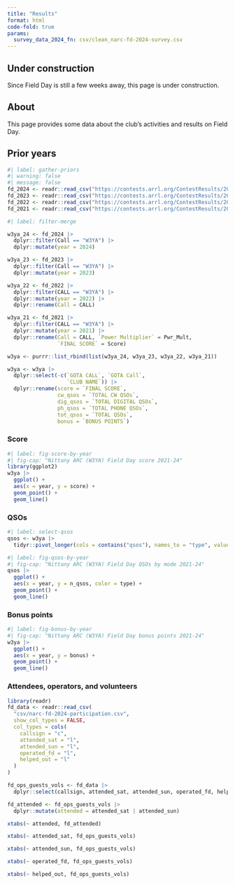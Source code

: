 ```yaml
---
title: "Results"
format: html
code-fold: true
params:
  survey_data_2024_fn: csv/clean_narc-fd-2024-survey.csv
---
```


::: {.callout-warning}
## Under construction

Since Field Day is still a few weeks away, this page is under construction.
:::

## About

This page provides some data about the club's activities and results on Field Day.

## Prior years

```r
#| label: gather-priors
#| warning: false
#| message: false
fd_2024 <- readr::read_csv("https://contests.arrl.org/ContestResults/2024/field-day-2024.csv", show_col_types = FALSE)
fd_2023 <- readr::read_csv("https://contests.arrl.org/ContestResults/2023/field-day-2023.csv", show_col_types = FALSE)
fd_2022 <- readr::read_csv("https://contests.arrl.org/ContestResults/2022/field-day-2022.csv", show_col_types = FALSE)
fd_2021 <- readr::read_csv("https://contests.arrl.org/ContestResults/2021/field-day-2021.csv", show_col_types = FALSE)
```

```r
#| label: filter-merge

w3ya_24 <- fd_2024 |>
  dplyr::filter(Call == "W3YA") |>
  dplyr::mutate(year = 2024)

w3ya_23 <- fd_2023 |>
  dplyr::filter(Call == "W3YA") |>
  dplyr::mutate(year = 2023)

w3ya_22 <- fd_2022 |>
  dplyr::filter(CALL == "W3YA") |>
  dplyr::mutate(year = 2022) |>
  dplyr::rename(Call = CALL)

w3ya_21 <- fd_2021 |>
  dplyr::filter(CALL == "W3YA") |>
  dplyr::mutate(year = 2021) |>
  dplyr::rename(Call = CALL, `Power Multiplier` = Pwr_Mult, 
                `FINAL SCORE` = Score)

w3ya <- purrr::list_rbind(list(w3ya_24, w3ya_23, w3ya_22, w3ya_21))

w3ya <- w3ya |>
  dplyr::select(-c(`GOTA CALL`, `GOTA Call`, 
                   `CLUB NAME`)) |>
  dplyr::rename(score = `FINAL SCORE`,
                cw_qsos = `TOTAL CW QSOs`,
                dig_qsos = `TOTAL DIGITAL QSOs`,
                ph_qsos = `TOTAL PHONE QSOs`,
                tot_qsos = `TOTAL QSOs`,
                bonus = `BONUS POINTS`)
```

### Score

```r
#| label: fig-score-by-year
#| fig-cap: "Nittany ARC (W3YA) Field Day score 2021-24"
library(ggplot2)
w3ya |>
  ggplot() +
  aes(x = year, y = score) +
  geom_point() +
  geom_line()
```

### QSOs

```r
#| label: select-qsos
qsos <- w3ya |>
  tidyr::pivot_longer(cols = contains("qsos"), names_to = "type", values_to = "n_qsos")
```

```r
#| label: fig-qsos-by-year
#| fig-cap: "Nittany ARC (W3YA) Field Day QSOs by mode 2021-24"
qsos |>
  ggplot() +
  aes(x = year, y = n_qsos, color = type) +
  geom_point() +
  geom_line() 
```

### Bonus points

```r
#| label: fig-bonus-by-year
#| fig-cap: "Nittany ARC (W3YA) Field Day bonus points 2021-24"
w3ya |>
  ggplot() +
  aes(x = year, y = bonus) +
  geom_point() +
  geom_line()
```

### Attendees, operators, and volunteers

```r
library(readr)
fd_data <- readr::read_csv(
  "csv/narc-fd-2024-participation.csv",
  show_col_types = FALSE,
  col_types = cols(
    callsign = "c",
    attended_sat = "l",
    attended_sun = "l",
    operated_fd = "l",
    helped_out = "l"
  )
)

fd_ops_guests_vols <- fd_data |>
  dplyr::select(callsign, attended_sat, attended_sun, operated_fd, helped_out)
```

```r
fd_attended <- fd_ops_guests_vols |>
  dplyr::mutate(attended = attended_sat | attended_sun)

xtabs(~ attended, fd_attended)
```


```r
xtabs(~ attended_sat, fd_ops_guests_vols)
```

```r
xtabs(~ attended_sun, fd_ops_guests_vols)
```

```r
xtabs(~ operated_fd, fd_ops_guests_vols)
```

```r
xtabs(~ helped_out, fd_ops_guests_vols)
```

